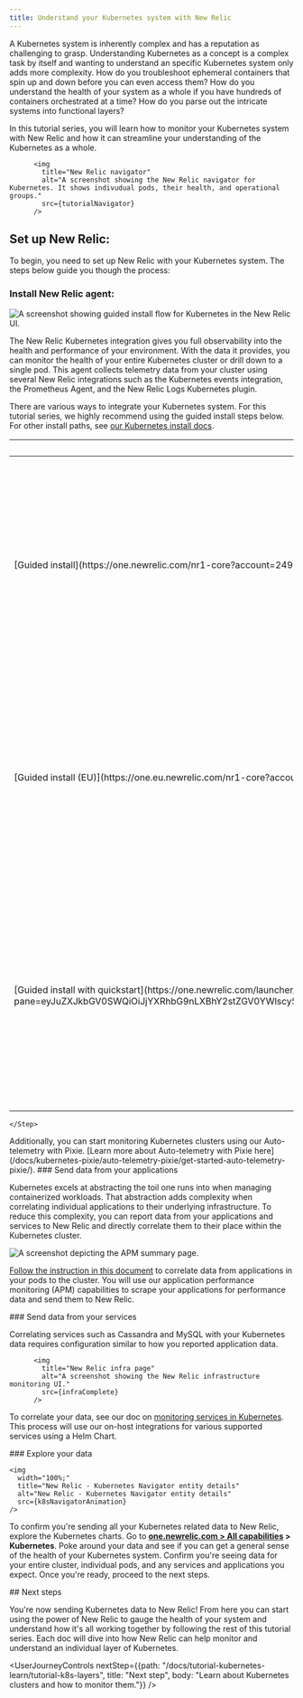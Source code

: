 ```yaml
---
title: Understand your Kubernetes system with New Relic
---
```








A Kubernetes system is inherently complex and has a reputation as challenging to grasp. Understanding Kubernetes as a concept is a complex task by itself and wanting to understand an specific Kubernetes system only adds more complexity. How do you troubleshoot ephemeral containers that spin up and down before you can even access them? How do you understand the health of your system as a whole if you have hundreds of containers orchestrated at a time? How do you parse out the intricate systems into functional layers?

In this tutorial series, you will learn how to monitor your Kubernetes system with New Relic and how it can streamline your understanding of the Kubernetes as a whole.

          <img
            title="New Relic navigator"
            alt="A screenshot showing the New Relic navigator for Kubernetes. It shows indivudual pods, their health, and operational groups."
            src={tutorialNavigator}
          />

##  Set up New Relic:

To begin, you need to set up New Relic with your Kubernetes system. The steps below guide you though the process:

<Steps>
    <Step>

### Install New Relic agent: 

<img
  title="New Relic guided install"
  alt="A screenshot showing guided install flow for Kubernetes in the New Relic UI."
  src={tutorialInstall}
/>

The New Relic Kubernetes integration gives you full observability into the health and performance of your environment. With the data it provides, you can monitor the health of your entire Kubernetes cluster or drill down to a single pod. This agent collects telemetry data from your cluster using several New Relic integrations such as the Kubernetes events integration, the Prometheus Agent, and the New Relic Logs Kubernetes plugin.

There are various ways to integrate your Kubernetes system. For this tutorial series, we highly recommend using the guided install steps below. For other install paths, see [our Kubernetes install docs](/docs/kubernetes-pixie/kubernetes-integration/installation/kubernetes-integration-install-configure/).

<table>
  <thead>
    <tr>
      <th style={{ width: "200px" }}>
        Guided install option
      </th>
      <th>
        Description
      </th>
    </tr>
  </thead>
    <tbody>
    <tr>
      <td>
        [Guided install](https://one.newrelic.com/nr1-core?account=2498654&state=d1aae74b-0ad6-b0f3-093d-cc89ecf89234)
      </td>
      <td>
        Use this if your New Relic organization does **not** use the [EU](/docs/using-new-relic/welcome-new-relic/get-started/our-eu-us-region-data-centers) data center, and you don't need the bonus dashboards and alerts from the quickstart.
      </td>
    </tr>
    <tr>
      <td>
        [Guided install (EU)](https://one.eu.newrelic.com/nr1-core?account=2498654&state=d1aae74b-0ad6-b0f3-093d-cc89ecf89234)
      </td>
      <td>
        Use this if your New Relic organization uses the [EU](/docs/using-new-relic/welcome-new-relic/get-started/our-eu-us-region-data-centers) data center, and you don't need the bonus dashboards and alerts from the quickstart.
      </td>
    </tr>
    <tr>
      <td>
        [Guided install with quickstart](https://one.newrelic.com/launcher/catalog-pack-details.launcher/?pane=eyJuZXJkbGV0SWQiOiJjYXRhbG9nLXBhY2stZGV0YWlscy5jYXRhbG9nLXBhY2stY29udGVudHMiLCJxdWlja3N0YXJ0SWQiOiI4OGE3OWY1Mi04MWMxLTRmYTItOTlmOC0zY2I1YjAxMmYxNjAifQ==)
      </td>
      <td>
        Use this option if your New Relic organization does **not** use the [EU](/docs/using-new-relic/welcome-new-relic/get-started/our-eu-us-region-data-centers) data center, and you also want to install some bonus dashboards and alerts from the quickstart.
      </td>
    </tr>
    </tbody>
</table>    

    </Step>

<Callout variant="tip">
Additionally, you can start monitoring Kubernetes clusters using our Auto-telemetry with Pixie. [Learn more about Auto-telemetry with Pixie here](/docs/kubernetes-pixie/auto-telemetry-pixie/get-started-auto-telemetry-pixie/).
</Callout>

<Step>
### Send data from your applications

Kubernetes excels at abstracting the toil one runs into when managing containerized workloads. That abstraction adds complexity when correlating individual applications to their underlying infrastructure. To reduce this complexity, you can report data from your applications and services to New Relic and directly correlate them to their place within the Kubernetes cluster.

<img
    title="apm summary page"
    alt="A screenshot depicting the APM summary page."
    src={apmApmCompleteSummaryPage}
/>

[Follow the instruction in this document](/docs/kubernetes-pixie/kubernetes-integration/advanced-configuration/link-apm-applications-kubernetes/) to correlate data from applications in your pods to the cluster. You will use our application performance monitoring (APM) capabilities to scrape your applications for performance data and send them to New Relic.
</Step>

<Step>
### Send data from your services

Correlating services such as Cassandra and MySQL with your Kubernetes data requires configuration similar to how you reported application data. 


          <img
            title="New Relic infra page"
            alt="A screenshot showing the New Relic infrastructure monitoring UI."
            src={infraComplete}
          />

To correlate your data, see our doc on [monitoring services in Kubernetes](/docs/kubernetes-pixie/kubernetes-integration/advanced-configuration/monitor-services/monitor-services-running-kubernetes/). This process will use our on-host integrations for various supported services using a Helm Chart.

</Step>
<Step>
### Explore your  data

    <img
      width="100%;"
      title="New Relic - Kubernetes Navigator entity details"
      alt="New Relic - Kubernetes Navigator entity details"
      src={k8sNavigatorAnimation}
    />

To confirm you're sending all your Kubernetes related data to New Relic, explore the Kubernetes charts. Go to **[one.newrelic.com > All capabilities](https://one.newrelic.com/all-capabilities) > Kubernetes**. Poke around your data and see if you can get a general sense of the health of your Kubernetes system. Confirm you're seeing data for your entire cluster, individual pods, and any services and applications you expect. Once you're ready, proceed to the next steps.


</Step>
</Steps>
## Next steps

You're now sending Kubernetes data to New Relic! From here you can start using the power of New Relic to gauge the health of your system and understand how it's all working together by following the rest of this tutorial series. Each doc will dive into how New Relic can help monitor and understand an individual layer of Kubernetes.

<UserJourneyControls
    nextStep={{path: "/docs/tutorial-kubernetes-learn/tutorial-k8s-layers", title: "Next step", body: "Learn about Kubernetes clusters and how to monitor them."}}
/>
